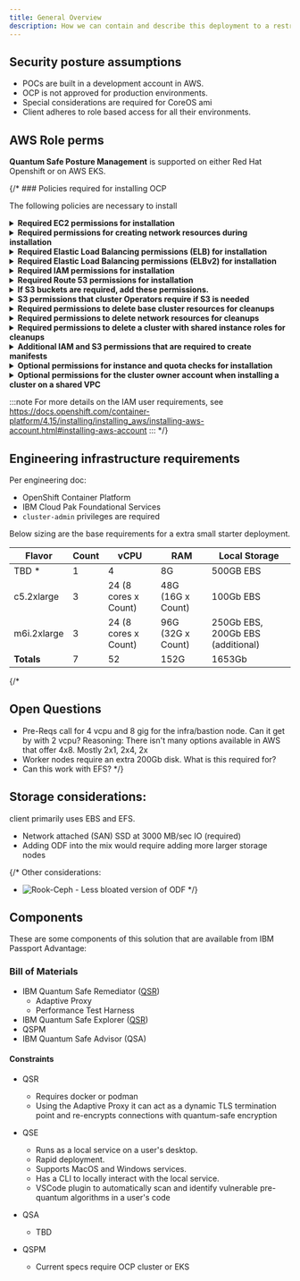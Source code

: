 ```yaml
---
title: General Overview
description: How we can contain and describe this deployment to a restricted environment
---
```


## Security posture assumptions

- POCs are built in a development account in AWS. 
- OCP is not approved for production environments.
- Special considerations are required for CoreOS ami
- Client adheres to role based access for all their environments. 

## AWS Role perms


**Quantum Safe Posture Management** is supported on either Red Hat Openshift or on AWS EKS. 

{/* ### Policies required for installing OCP

The following policies are necessary to install

<details>
<summary><b>Required EC2 permissions for installation</b></summary>
```tsx
    ec2:AuthorizeSecurityGroupEgress
    ec2:AuthorizeSecurityGroupIngress
    ec2:CopyImage
    ec2:CreateNetworkInterface
    ec2:AttachNetworkInterface
    ec2:CreateSecurityGroup
    ec2:CreateTags
    ec2:CreateVolume
    ec2:DeleteSecurityGroup
    ec2:DeleteSnapshot
    ec2:DeleteTags
    ec2:DeregisterImage
    ec2:DescribeAccountAttributes
    ec2:DescribeAddresses
    ec2:DescribeAvailabilityZones
    ec2:DescribeDhcpOptions
    ec2:DescribeImages
    ec2:DescribeInstanceAttribute
    ec2:DescribeInstanceCreditSpecifications
    ec2:DescribeInstances
    ec2:DescribeInstanceTypes
    ec2:DescribeInternetGateways
    ec2:DescribeKeyPairs
    ec2:DescribeNatGateways
    ec2:DescribeNetworkAcls
    ec2:DescribeNetworkInterfaces
    ec2:DescribePrefixLists
    ec2:DescribeRegions
    ec2:DescribeRouteTables
    ec2:DescribeSecurityGroups
    ec2:DescribeSubnets
    ec2:DescribeTags
    ec2:DescribeVolumes
    ec2:DescribeVpcAttribute
    ec2:DescribeVpcClassicLink
    ec2:DescribeVpcClassicLinkDnsSupport
    ec2:DescribeVpcEndpoints
    ec2:DescribeVpcs
    ec2:GetEbsDefaultKmsKeyId
    ec2:ModifyInstanceAttribute
    ec2:ModifyNetworkInterfaceAttribute
    ec2:RevokeSecurityGroupEgress
    ec2:RevokeSecurityGroupIngress
    ec2:RunInstances
    ec2:TerminateInstances
```
</details>

<details>
<summary><b>Required permissions for creating network resources during installation</b></summary>
```tsx
    ec2:AllocateAddress
    ec2:AssociateAddress
    ec2:AssociateDhcpOptions
    ec2:AssociateRouteTable
    ec2:AttachInternetGateway
    ec2:CreateDhcpOptions
    ec2:CreateInternetGateway
    ec2:CreateNatGateway
    ec2:CreateRoute
    ec2:CreateRouteTable
    ec2:CreateSubnet
    ec2:CreateVpc
    ec2:CreateVpcEndpoint
    ec2:ModifySubnetAttribute
    ec2:ModifyVpcAttribute
```
:::note
If you use an existing VPC, your account does not require these permissions for creating network resources.
:::
</details>

<details>
<summary><b>Required Elastic Load Balancing permissions (ELB) for installation</b></summary>
```tsx
elasticloadbalancing:AddTags
elasticloadbalancing:ApplySecurityGroupsToLoadBalancer
elasticloadbalancing:AttachLoadBalancerToSubnets
elasticloadbalancing:ConfigureHealthCheck
elasticloadbalancing:CreateLoadBalancer
elasticloadbalancing:CreateLoadBalancerListeners
elasticloadbalancing:DeleteLoadBalancer
elasticloadbalancing:DeregisterInstancesFromLoadBalancer
elasticloadbalancing:DescribeInstanceHealth
elasticloadbalancing:DescribeLoadBalancerAttributes
elasticloadbalancing:DescribeLoadBalancers
elasticloadbalancing:DescribeTags
elasticloadbalancing:ModifyLoadBalancerAttributes
elasticloadbalancing:RegisterInstancesWithLoadBalancer
elasticloadbalancing:SetLoadBalancerPoliciesOfListener
```
</details>

<details>
<summary><b>Required Elastic Load Balancing permissions (ELBv2) for installation</b></summary>
```tsx
    elasticloadbalancing:AddTags
    elasticloadbalancing:CreateListener
    elasticloadbalancing:CreateLoadBalancer
    elasticloadbalancing:CreateTargetGroup
    elasticloadbalancing:DeleteLoadBalancer
    elasticloadbalancing:DeregisterTargets
    elasticloadbalancing:DescribeListeners
    elasticloadbalancing:DescribeLoadBalancerAttributes
    elasticloadbalancing:DescribeLoadBalancers
    elasticloadbalancing:DescribeTargetGroupAttributes
    elasticloadbalancing:DescribeTargetHealth
    elasticloadbalancing:ModifyLoadBalancerAttributes
    elasticloadbalancing:ModifyTargetGroup
    elasticloadbalancing:ModifyTargetGroupAttributes
    elasticloadbalancing:RegisterTargets
```
</details>

<details>
<summary><b>Required IAM permissions for installation</b></summary>
```tsx
    iam:AddRoleToInstanceProfile
    iam:CreateInstanceProfile
    iam:CreateRole
    iam:DeleteInstanceProfile
    iam:DeleteRole
    iam:DeleteRolePolicy
    iam:GetInstanceProfile
    iam:GetRole
    iam:GetRolePolicy
    iam:GetUser
    iam:ListInstanceProfilesForRole
    iam:ListRoles
    iam:ListUsers
    iam:PassRole
    iam:PutRolePolicy
    iam:RemoveRoleFromInstanceProfile
    iam:SimulatePrincipalPolicy
    iam:TagRole
```
:::note
If you have not created a load balancer in your AWS account, the IAM user also requires the iam:CreateServiceLinkedRole permission.
:::

</details>

<details>
<summary><b>Required Route 53 permissions for installation</b></summary>
```tsx
    route53:ChangeResourceRecordSets
    route53:ChangeTagsForResource
    route53:CreateHostedZone
    route53:DeleteHostedZone
    route53:GetChange
    route53:GetHostedZone
    route53:ListHostedZones
    route53:ListHostedZonesByName
    route53:ListResourceRecordSets
    route53:ListTagsForResource
    route53:UpdateHostedZoneComment
```
</details>

<details>
<summary><b>If S3 buckets are required, add these permissions.</b></summary>
```tsx
    s3:CreateBucket
    s3:DeleteBucket
    s3:GetAccelerateConfiguration
    s3:GetBucketAcl
    s3:GetBucketCors
    s3:GetBucketLocation
    s3:GetBucketLogging
    s3:GetBucketPolicy
    s3:GetBucketObjectLockConfiguration
    s3:GetBucketRequestPayment
    s3:GetBucketTagging
    s3:GetBucketVersioning
    s3:GetBucketWebsite
    s3:GetEncryptionConfiguration
    s3:GetLifecycleConfiguration
    s3:GetReplicationConfiguration
    s3:ListBucket
    s3:PutBucketAcl
    s3:PutBucketTagging
    s3:PutEncryptionConfiguration
```
</details>

<details>
<summary><b>S3 permissions that cluster Operators require if S3 is needed</b></summary>
```tsx
    s3:DeleteObject
    s3:GetObject
    s3:GetObjectAcl
    s3:GetObjectTagging
    s3:GetObjectVersion
    s3:PutObject
    s3:PutObjectAcl
    s3:PutObjectTagging
```
</details>

<details>
<summary><b>Required permissions to delete base cluster resources for cleanups</b></summary>
```tsx
    autoscaling:DescribeAutoScalingGroups
    ec2:DeletePlacementGroup
    ec2:DeleteNetworkInterface
    ec2:DeleteVolume
    elasticloadbalancing:DeleteTargetGroup
    elasticloadbalancing:DescribeTargetGroups
    iam:DeleteAccessKey
    iam:DeleteUser
    iam:ListAttachedRolePolicies
    iam:ListInstanceProfiles
    iam:ListRolePolicies
    iam:ListUserPolicies
    s3:DeleteObject
    s3:ListBucketVersions
    tag:GetResources
```
</details>

<details>
<summary><b>Required permissions to delete network resources for cleanups</b></summary>
```tsx
    ec2:DeleteDhcpOptions
    ec2:DeleteInternetGateway
    ec2:DeleteNatGateway
    ec2:DeleteRoute
    ec2:DeleteRouteTable
    ec2:DeleteSubnet
    ec2:DeleteVpc
    ec2:DeleteVpcEndpoints
    ec2:DetachInternetGateway
    ec2:DisassociateRouteTable
    ec2:ReleaseAddress
    ec2:ReplaceRouteTableAssociation
```
:::note
If you use an existing VPC, your account does not require these permissions to delete network resources. Instead, your account only requires the tag:UntagResources permission to delete network resources.
:::

</details>

<details>
<summary><b>Required permissions to delete a cluster with shared instance roles for cleanups</b></summary>
```tsx
iam:UntagRole
```

</details>

<details>
<summary><b>Additional IAM and S3 permissions that are required to create manifests</b></summary>
```tsx
    iam:DeleteAccessKey
    iam:DeleteUser
    iam:DeleteUserPolicy
    iam:GetUserPolicy
    iam:ListAccessKeys
    iam:PutUserPolicy
    iam:TagUser
    s3:PutBucketPublicAccessBlock
    s3:GetBucketPublicAccessBlock
    s3:PutLifecycleConfiguration
    s3:HeadBucket
    s3:ListBucketMultipartUploads
    s3:AbortMultipartUpload
```
:::note
If you are managing your cloud provider credentials with mint mode, the IAM user also requires the iam:CreateAccessKey and iam:CreateUser permissions.
:::

</details>

<details>
<summary><b>Optional permissions for instance and quota checks for installation</b></summary>
```tsx
    ec2:DescribeInstanceTypeOfferings
    servicequotas:ListAWSDefaultServiceQuotas
```
</details>

<details>
<summary><b>Optional permissions for the cluster owner account when installing a cluster on a shared VPC</b></summary>
```tsx
    sts:AssumeRole
```
</details>

:::note
For more details on the IAM user requirements, see https://docs.openshift.com/container-platform/4.15/installing/installing_aws/installing-aws-account.html#installing-aws-account
:::
*/}
## Engineering infrastructure requirements

Per engineering doc:

- OpenShift Container Platform
- IBM Cloud Pak Foundational Services
- `cluster-admin` privileges are required

Below sizing are the base requirements for a extra small starter deployment.

|Flavor | Count | vCPU | RAM | Local Storage |
|--|--|--|--|--|
| TBD * | 1 | 4 | 8G | 500GB EBS | 
|c5.2xlarge|3|24 (8 cores x Count)|48G (16G x Count)| 100Gb EBS|
|m6i.2xlarge|3|24 (8 cores x Count)|96G (32G x Count)| 250Gb EBS, 200Gb EBS (additional)|
|**Totals**|7|52|152G| 1653Gb |

{/*
## Open Questions

- Pre-Reqs call for 4 vcpu and 8 gig for the infra/bastion node. Can it get by with 2 vcpu? 
Reasoning: There isn't many options available in AWS that offer 4x8. Mostly 2x1, 2x4, 2x 
- Worker nodes require an extra 200Gb disk. What is this required for?
- Can this work with EFS?
*/}

## Storage considerations:

client primarily uses EBS and EFS. 

- Network attached (SAN) SSD at 3000 MB/sec IO (required)
- Adding ODF into the mix would require adding more larger storage nodes

{/*
Other considerations:

- ![Rook-Ceph](https://rook.io/docs/rook/latest-release/Getting-Started/storage-architecture/) - Less bloated version of ODF
*/}

## Components
These are some components of this solution that are available from IBM Passport Advantage:

### Bill of Materials

- IBM Quantum Safe Remediator ([QSR](https://www.ibm.com/docs/en/quantum-safe/quantum-safe-remediator/1.0.x)) 
  - Adaptive Proxy
  - Performance Test Harness
- IBM Quantum Safe Explorer ([QSR](https://www.ibm.com/docs/en/quantum-safe/quantum-safe-explorer/1.0.x))
- QSPM 
- IBM Quantum Safe Advisor (QSA)

#### Constraints

- QSR
  - Requires docker or podman
  - Using the Adaptive Proxy it can act as a dynamic TLS termination point and re-encrypts connections with quantum-safe encryption

- QSE
  - Runs as a local service on a user's desktop.
  - Rapid deployment. 
  - Supports MacOS and Windows services. 
  - Has a CLI to locally interact with the local service.
  - VSCode plugin to automatically scan and identify vulnerable pre-quantum algorithms in a user's code

- QSA 
  - TBD

- QSPM
  - Current specs require OCP cluster or EKS
